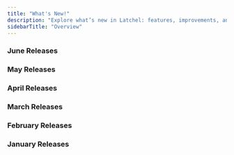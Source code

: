 ```yaml
---
title: "What's New!"
description: "Explore what’s new in Latchel: features, improvements, and bug fixes."
sidebarTitle: "Overview"
---
```


### **June Releases**

<CardGroup cols={2}>
  <Card title="June 16, 2025" icon="newspaper" iconType="duotone" horizontal href="/s/topic/0TO5e000000h9wsGAA/June-16-release">
    
  </Card>
  <Card title="June 2, 2025" icon="newspaper" iconType="duotone" color="#ff9b8a" horizontal href="/s/topic/0TO5e000000h9wsGAA/June-2-release">
    
  </Card>
</CardGroup>

### **May Releases**

<CardGroup cols={2}>
  <Card title="May 19, 2025" icon="newspaper" iconType="duotone" horizontal href="/s/topic/0TO5e000000h9wsGAA/May-19-release">
    
  </Card>
  <Card title="May 5, 2025" icon="newspaper" iconType="duotone" horizontal href="/s/topic/0TO5e000000h9wsGAA/May-5-release">
    
  </Card>
</CardGroup>

### **April Releases**

<CardGroup cols={2}>
  <Card title="April 21, 2025" icon="newspaper" iconType="duotone" horizontal href="/s/topic/0TO5e000000h9wsGAA/April-21-release">
    
  </Card>
  <Card title="April 7, 2025" icon="newspaper" iconType="duotone" horizontal href="/s/topic/0TO5e000000h9wsGAA/April-7-release">
    
  </Card>
</CardGroup>

### **March Releases**

<CardGroup cols={2}>
  <Card title="March 24, 2025" icon="newspaper" iconType="duotone" color="#ff9b8a" horizontal>
    
  </Card>
  <Card title="March 10, 2025" icon="newspaper" iconType="duotone" horizontal>
    
  </Card>
</CardGroup>

### **February Releases**

<CardGroup cols={2}>
  <Card title="February 24, 2025" icon="newspaper" iconType="duotone" color="#ff9b8a" horizontal>
    
  </Card>
  <Card title="February 10, 2025" icon="newspaper" iconType="duotone" horizontal>
    
  </Card>
</CardGroup>

### **January Releases**

<CardGroup cols={2}>
  <Card title="January 27, 2025" icon="newspaper" iconType="duotone" color="#ff9b8a" horizontal>
    
  </Card>
</CardGroup>